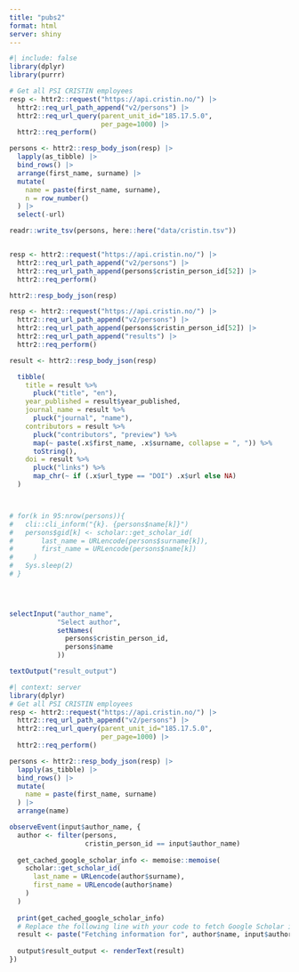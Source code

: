 ```yaml
---
title: "pubs2"
format: html
server: shiny
---
```


```r
#| include: false
library(dplyr)
library(purrr)

# Get all PSI CRISTIN employees
resp <- httr2::request("https://api.cristin.no/") |>
  httr2::req_url_path_append("v2/persons") |> 
  httr2::req_url_query(parent_unit_id="185.17.5.0",
                       per_page=1000) |> 
  httr2::req_perform()

persons <- httr2::resp_body_json(resp) |> 
  lapply(as_tibble) |> 
  bind_rows() |> 
  arrange(first_name, surname) |> 
  mutate(
    name = paste(first_name, surname),
    n = row_number()
  ) |> 
  select(-url)

readr::write_tsv(persons, here::here("data/cristin.tsv"))


resp <- httr2::request("https://api.cristin.no/") |>
  httr2::req_url_path_append("v2/persons") |> 
  httr2::req_url_path_append(persons$cristin_person_id[52]) |>
  httr2::req_perform()

httr2::resp_body_json(resp)

resp <- httr2::request("https://api.cristin.no/") |>
  httr2::req_url_path_append("v2/persons") |> 
  httr2::req_url_path_append(persons$cristin_person_id[52]) |>
  httr2::req_url_path_append("results") |> 
  httr2::req_perform()

result <- httr2::resp_body_json(resp)

  tibble(
    title = result %>%
      pluck("title", "en"),
    year_published = result$year_published,
    journal_name = result %>%
      pluck("journal", "name"),
    contributors = result %>%
      pluck("contributors", "preview") %>%
      map(~ paste(.x$first_name, .x$surname, collapse = ", ")) %>%
      toString(),
    doi = result %>%
      pluck("links") %>%
      map_chr(~ if (.x$url_type == "DOI") .x$url else NA)
  )



# for(k in 95:nrow(persons)){
#   cli::cli_inform("{k}. {persons$name[k]}")
#   persons$gid[k] <- scholar::get_scholar_id(
#       last_name = URLencode(persons$surname[k]),
#       first_name = URLencode(persons$name[k])
#     )
#   Sys.sleep(2)
# }


    
```



```r
selectInput("author_name", 
            "Select author", 
            setNames(
              persons$cristin_person_id,
              persons$name
            ))

textOutput("result_output")
```

```r
#| context: server
library(dplyr)
# Get all PSI CRISTIN employees
resp <- httr2::request("https://api.cristin.no/") |>
  httr2::req_url_path_append("v2/persons") |> 
  httr2::req_url_query(parent_unit_id="185.17.5.0",
                       per_page=1000) |> 
  httr2::req_perform()

persons <- httr2::resp_body_json(resp) |> 
  lapply(as_tibble) |> 
  bind_rows() |> 
  mutate(
    name = paste(first_name, surname)
  ) |> 
  arrange(name)

observeEvent(input$author_name, {
  author <- filter(persons, 
                   cristin_person_id == input$author_name)
  
  get_cached_google_scholar_info <- memoise::memoise(
    scholar::get_scholar_id(
      last_name = URLencode(author$surname),
      first_name = URLencode(author$name)
    )
  )
  
  print(get_cached_google_scholar_info)
  # Replace the following line with your code to fetch Google Scholar information
  result <- paste("Fetching information for", author$name, input$author_name)
  
  output$result_output <- renderText(result)
})

```
